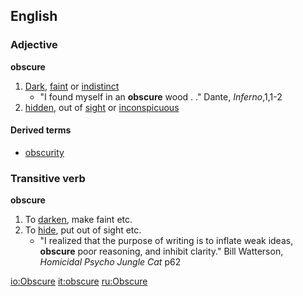 ==English==
===Adjective===
'''obscure'''

#[[Dark]], [[faint]] or [[indistinct]]
#* "I found myself in an '''obscure''' wood . ." Dante, ''Inferno'',1,1-2
#[[hidden]], out of [[sight]] or [[inconspicuous]]

====Derived terms====
*[[obscurity]]

===Transitive verb===
'''obscure'''

#To [[darken]], make faint etc.
#To [[hide]], put out of sight etc.
#* "I realized that the purpose of writing is to inflate weak ideas, '''obscure''' poor reasoning, and inhibit clarity." Bill Watterson, ''Homicidal Psycho Jungle Cat'' p62

[[io:Obscure]]
[[it:obscure]]
[[ru:Obscure]]